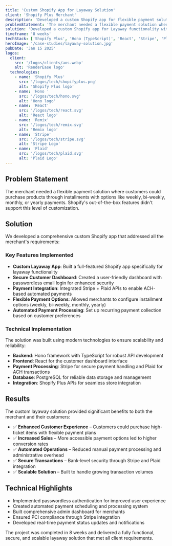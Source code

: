 ```yaml
---
title: 'Custom Shopify App for Layaway Solution'
client: 'Shopify Plus Merchant'
description: 'Developed a custom Shopify app for flexible payment solutions where customers could purchase products through installments with options like weekly, bi-weekly, monthly, or yearly payments.'
problemStatement: 'The merchant needed a flexible payment solution where customers could purchase products through installments with options like weekly, bi-weekly, monthly, or yearly payments. Shopify''s out-of-the-box features didn''t support this level of customization.'
solution: 'Developed a custom Shopify app for Layaway functionality with a secure customer dashboard, passwordless email login, and integrated Stripe + Plaid for ACH-based automated payments.'
timeframe: '8 weeks'
techStack: ['Shopify Plus', 'Hono (TypeScript)', 'React', 'Stripe', 'Plaid', 'PostgreSQL']
heroImage: '/case-studies/layaway-solution.jpg'
pubDate: 'Jan 15 2025'
logos:
  client:
    src: '/logos/clients/aos.webp'
    alt: 'RenderEase logo'
  technologies:
    - name: 'Shopify Plus'
      src: '/logos/tech/shopifyplus.png'
      alt: 'Shopify Plus logo'
    - name: 'Hono '
      src: '/logos/tech/hono.svg'
      alt: 'Hono logo'
    - name: 'React'
      src: '/logos/tech/react.svg'
      alt: 'React logo'
    - name: 'Remix'
      src: '/logos/tech/remix.svg'
      alt: 'Remix logo'
    - name: 'Stripe'
      src: '/logos/tech/stripe.svg'
      alt: 'Stripe Logo'
    - name: 'Plaid'
      src: '/logos/tech/plaid.svg'
      alt: 'Plaid Logo'
---
```



## Problem Statement

The merchant needed a flexible payment solution where customers could purchase products through installments with options like weekly, bi-weekly, monthly, or yearly payments. Shopify's out-of-the-box features didn't support this level of customization.



## Solution

We developed a comprehensive custom Shopify app that addressed all the merchant's requirements:

### Key Features Implemented

- **Custom Layaway App**: Built a full-featured Shopify app specifically for layaway functionality
- **Secure Customer Dashboard**: Created a user-friendly dashboard with passwordless email login for enhanced security
- **Payment Integration**: Integrated Stripe + Plaid APIs to enable ACH-based automated payments
- **Flexible Payment Options**: Allowed merchants to configure installment options (weekly, bi-weekly, monthly, yearly)
- **Automated Payment Processing**: Set up recurring payment collection based on customer preferences

### Technical Implementation

The solution was built using modern technologies to ensure scalability and reliability:

- **Backend**: Hono framework with TypeScript for robust API development
- **Frontend**: React for the customer dashboard interface
- **Payment Processing**: Stripe for secure payment handling and Plaid for ACH transactions
- **Database**: PostgreSQL for reliable data storage and management
- **Integration**: Shopify Plus APIs for seamless store integration

## Results

The custom layaway solution provided significant benefits to both the merchant and their customers:

- ✅ **Enhanced Customer Experience** – Customers could purchase high-ticket items with flexible payment plans
- ✅ **Increased Sales** – More accessible payment options led to higher conversion rates
- ✅ **Automated Operations** – Reduced manual payment processing and administrative overhead
- ✅ **Secure Transactions** – Bank-level security through Stripe and Plaid integration
- ✅ **Scalable Solution** – Built to handle growing transaction volumes  


## Technical Highlights

- Implemented passwordless authentication for improved user experience
- Created automated payment scheduling and processing system
- Built comprehensive admin dashboard for merchants
- Ensured PCI compliance through Stripe integration
- Developed real-time payment status updates and notifications

The project was completed in 8 weeks and delivered a fully functional, secure, and scalable layaway solution that met all client requirements.

